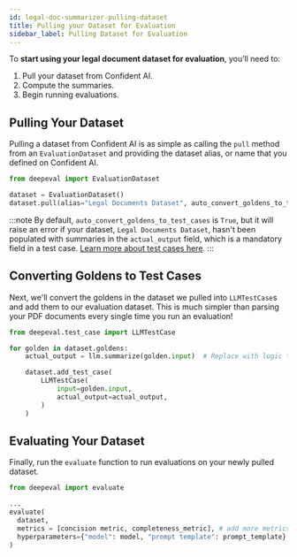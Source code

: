 ```yaml
---
id: legal-doc-summarizer-pulling-dataset
title: Pulling your Dataset for Evaluation
sidebar_label: Pulling Dataset for Evaluation
---
```


To **start using your legal document dataset for evaluation**, you’ll need to:

1. Pull your dataset from Confident AI.
2. Compute the summaries.
3. Begin running evaluations.

## Pulling Your Dataset

Pulling a dataset from Confident AI is as simple as calling the `pull` method from an `EvaluationDataset` and providing the dataset alias, or name that you defined on Confident AI.

```python
from deepeval import EvaluationDataset

dataset = EvaluationDataset()
dataset.pull(alias="Legal Documents Dataset", auto_convert_goldens_to_test_cases=False)
```

:::note
By default, `auto_convert_goldens_to_test_cases` is `True`, but it will raise an error if your dataset, `Legal Documents Dataset`, hasn't been populated with summaries in the `actual_output` field, which is a mandatory field in a test case. [Learn more about test cases here](/docs/evaluation-test-cases).
:::

## Converting Goldens to Test Cases

Next, we'll convert the goldens in the dataset we pulled into `LLMTestCase`s and add them to our evaluation dataset. This is much simpler than parsing your PDF documents every single time you run an evaluation!

```python
from deepeval.test_case import LLMTestCase

for golden in dataset.goldens:
    actual_output = llm.summarize(golden.input)  # Replace with logic to compute actual output

    dataset.add_test_case(
        LLMTestCase(
            input=golden.input,
            actual_output=actual_output,
        )
    )
```

## Evaluating Your Dataset

Finally, run the `evaluate` function to run evaluations on your newly pulled dataset.

```python
from deepeval import evaluate

...
evaluate(
  dataset,
  metrics = [concision metric, completeness_metric], # add more metrics as you deem fit
  hyperparameters={"model": model, "prompt template": prompt_template}
)
```
